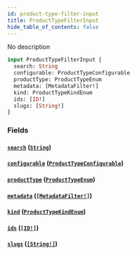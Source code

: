 ```yaml
---
id: product-type-filter-input
title: ProductTypeFilterInput
hide_table_of_contents: false
---
```


No description

```graphql
input ProductTypeFilterInput {
  search: String
  configurable: ProductTypeConfigurable
  productType: ProductTypeEnum
  metadata: [MetadataFilter!]
  kind: ProductTypeKindEnum
  ids: [ID!]
  slugs: [String!]
}
```

### Fields

#### [`search`](#) ([`String`](../../../developer/api-reference/scalars/string))

#### [`configurable`](#) ([`ProductTypeConfigurable`](../../../developer/api-reference/enums/product-type-configurable))

#### [`productType`](#) ([`ProductTypeEnum`](../../../developer/api-reference/enums/product-type-enum))

#### [`metadata`](#) ([`[MetadataFilter!]`](../../../developer/api-reference/inputs/metadata-filter))

#### [`kind`](#) ([`ProductTypeKindEnum`](../../../developer/api-reference/enums/product-type-kind-enum))

#### [`ids`](#) ([`[ID!]`](../../../developer/api-reference/scalars/id))

#### [`slugs`](#) ([`[String!]`](../../../developer/api-reference/scalars/string))
